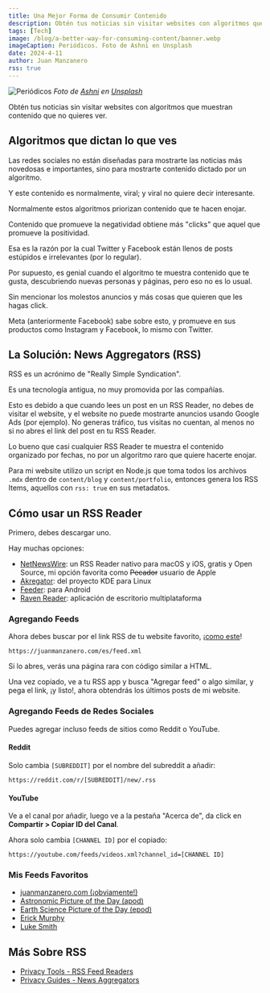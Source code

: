 ```yaml
---
title: Una Mejor Forma de Consumir Contenido
description: Obtén tus noticias sin visitar websites con algoritmos que muestran contenido que no quieres ver.
tags: [Tech]
image: /blog/a-better-way-for-consuming-content/banner.webp
imageCaption: Periódicos. Foto de Ashni en Unsplash
date: 2024-4-11
author: Juan Manzanero
rss: true
---
```


![Periódicos](@/assets/blog/a-better-way-for-consuming-content/banner.webp) _Foto de
[Ashni](https://unsplash.com/@ashni_ahlawat?utm_content=creditCopyText&utm_medium=referral&utm_source=unsplash)
en
[Unsplash](https://unsplash.com/photos/text-ePWaAwUn80k?utm_content=creditCopyText&utm_medium=referral&utm_source=unsplash)_

Obtén tus noticias sin visitar websites con algoritmos que muestran contenido que no quieres ver.

## Algoritmos que dictan lo que ves

Las redes sociales no están diseñadas para mostrarte las noticias más novedosas e importantes,
sino para mostrarte contenido dictado por un algoritmo.

Y este contenido es normalmente, viral; y viral no quiere decir interesante.

Normalmente estos algoritmos priorizan contenido que te hacen enojar.

Contenido que promueve la negatividad obtiene más "clicks" que aquel que promueve la positividad.

Esa es la razón por la cual Twitter y Facebook están llenos de posts estúpidos e irrelevantes (por lo regular).

Por supuesto, es genial cuando el algoritmo te muestra contenido que te gusta,
descubriendo nuevas personas y páginas, pero eso no es lo usual.

Sin mencionar los molestos anuncios y más cosas que quieren que les hagas click.

Meta (anteriormente Facebook) sabe sobre esto, y promueve en sus productos como Instagram y Facebook,
lo mismo con Twitter.

## La Solución: News Aggregators (RSS)

RSS es un acrónimo de "Really Simple Syndication".

Es una tecnología antigua, no muy promovida por las compañías.

Esto es debido a que cuando lees un post en un RSS Reader, no debes de visitar el website,
y el website no puede mostrarte anuncios usando Google Ads (por ejemplo). No generas tráfico,
tus visitas no cuentan, al menos no si no abres el link del post en tu RSS Reader.

Lo bueno que casi cualquier RSS Reader te muestra el contenido organizado por fechas,
no por un algoritmo raro que quiere hacerte enojar.

Para mi website utilizo un script en Node.js que toma todos los archivos `.mdx` dentro de `content/blog`
y `content/portfolio`, entonces genera los RSS Items, aquellos con `rss: true` en sus metadatos.

## Cómo usar un RSS Reader

Primero, debes descargar uno.

Hay muchas opciones:

- [NetNewsWire](https://netnewswire.com/): un RSS Reader nativo para macOS y iOS, gratis y Open Source,
mi opción favorita como ~~Pecador~~ usuario de Apple
- [Akregator](https://apps.kde.org/akregator): del proyecto KDE para Linux
- [Feeder](https://play.google.com/store/apps/details?id=com.nononsenseapps.feeder.play): para Android
- [Raven Reader](https://ravenreader.app/): aplicación de escritorio multiplataforma

### Agregando Feeds

Ahora debes buscar por el link RSS de tu website favorito, ¡[como este](https://juanmanzanero.com/es/feed.xml)!

```
https://juanmanzanero.com/es/feed.xml
```

Si lo abres, verás una página rara con código similar a HTML.

Una vez copiado, ve a tu RSS app y busca "Agregar feed" o algo similar, y pega el link, ¡y listo!,
ahora obtendrás los últimos posts de mi website.

### Agregando Feeds de Redes Sociales

Puedes agregar incluso feeds de sitios como Reddit o YouTube.

#### Reddit

Solo cambia `[SUBREDDIT]` por el nombre del subreddit a añadir:

```
https://reddit.com/r/[SUBREDDIT]/new/.rss
```

#### YouTube

Ve a el canal por añadir, luego ve a la pestaña "Acerca de", da click en **Compartir > Copiar ID del Canal**.

Ahora solo cambia `[CHANNEL ID]` por el copiado:

```
https://youtube.com/feeds/videos.xml?channel_id=[CHANNEL ID]
```

### Mis Feeds Favoritos

- [juanmanzanero.com (¡obviamente!)](https://juanmanzanero.com/es/feed.xml)
- [Astronomic Picture of the Day (apod)](https://apod.com/feed.rss)
- [Earth Science Picture of the Day (epod)](https://feeds2.feedburner.com/EarthSciencePictureoftheDay)
- [Erick Murphy](https://ericmurphy.xyz/index.xml)
- [Luke Smith](https://lukesmith.xyz/index.xml)

## Más Sobre RSS

- [Privacy Tools - RSS Feed Readers](https://www.privacytools.io/privacy-rss-feed-readers)
- [Privacy Guides - News Aggregators](https://www.privacyguides.org/en/news-aggregators/)
